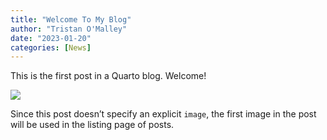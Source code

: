 ```yaml
---
title: "Welcome To My Blog"
author: "Tristan O'Malley"
date: "2023-01-20"
categories: [News]
---
```


This is the first post in a Quarto blog. Welcome!

![](thumbnail.jpg)

Since this post doesn't specify an explicit `image`, the first image in the post will be used in the listing page of posts.
